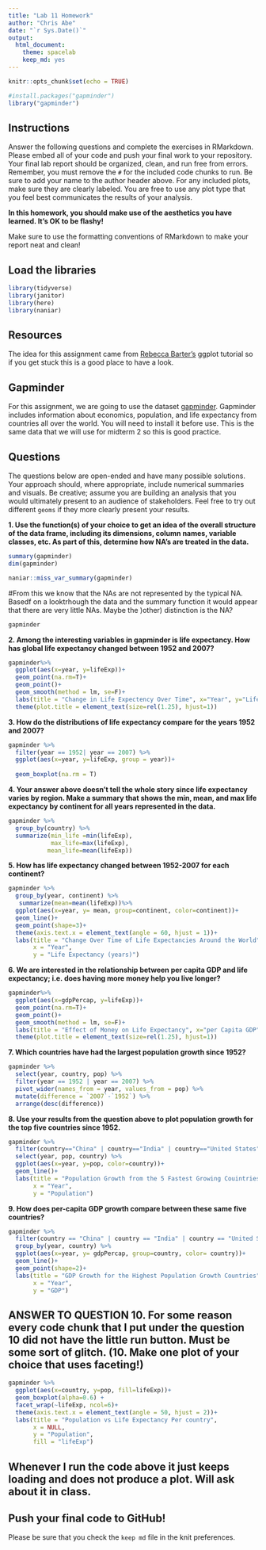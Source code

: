 ```yaml
---
title: "Lab 11 Homework"
author: "Chris Abe"
date: "`r Sys.Date()`"
output:
  html_document: 
    theme: spacelab
    keep_md: yes
---
```


```r
knitr::opts_chunk$set(echo = TRUE)
```
```r
#install.packages("gapminder")
library("gapminder")
```

## Instructions
Answer the following questions and complete the exercises in RMarkdown. Please embed all of your code and push your final work to your repository. Your final lab report should be organized, clean, and run free from errors. Remember, you must remove the `#` for the included code chunks to run. Be sure to add your name to the author header above. For any included plots, make sure they are clearly labeled. You are free to use any plot type that you feel best communicates the results of your analysis.  

**In this homework, you should make use of the aesthetics you have learned. It's OK to be flashy!**

Make sure to use the formatting conventions of RMarkdown to make your report neat and clean!  

## Load the libraries
```r
library(tidyverse)
library(janitor)
library(here)
library(naniar)
``` 


## Resources
The idea for this assignment came from [Rebecca Barter's](http://www.rebeccabarter.com/blog/2017-11-17-ggplot2_tutorial/) ggplot tutorial so if you get stuck this is a good place to have a look.  

## Gapminder
For this assignment, we are going to use the dataset [gapminder](https://cran.r-project.org/web/packages/gapminder/index.html). Gapminder includes information about economics, population, and life expectancy from countries all over the world. You will need to install it before use. This is the same data that we will use for midterm 2 so this is good practice.


## Questions
The questions below are open-ended and have many possible solutions. Your approach should, where appropriate, include numerical summaries and visuals. Be creative; assume you are building an analysis that you would ultimately present to an audience of stakeholders. Feel free to try out different `geoms` if they more clearly present your results.  

**1. Use the function(s) of your choice to get an idea of the overall structure of the data frame, including its dimensions, column names, variable classes, etc. As part of this, determine how NA's are treated in the data.**  
```r
summary(gapminder)
dim(gapminder)

```
```r
naniar::miss_var_summary(gapminder)
```
#From this we know that the NAs are not represented by the typical NA. Basedf on a looktrhough the data and the summary function it would appear that there are very little NAs. Maybe the )other) distinction is the NA?
```r
gapminder
```


**2. Among the interesting variables in gapminder is life expectancy. How has global life expectancy changed between 1952 and 2007?**
```r
gapminder%>% 
  ggplot(aes(x=year, y=lifeExp))+ 
  geom_point(na.rm=T)+
  geom_point()+
  geom_smooth(method = lm, se=F)+
  labs(title = "Change in Life Expectency Over Time", x="Year", y="Life Expectancy (years)")+
  theme(plot.title = element_text(size=rel(1.25), hjust=1))
```

**3. How do the distributions of life expectancy compare for the years 1952 and 2007?**
```r
gapminder %>% 
  filter(year == 1952| year == 2007) %>% 
  ggplot(aes(x=year, y=lifeExp, group = year))+ 
  
  geom_boxplot(na.rm = T)


```

**4. Your answer above doesn't tell the whole story since life expectancy varies by region. Make a summary that shows the min, mean, and max life expectancy by continent for all years represented in the data.**
```r
gapminder %>% 
  group_by(country) %>% 
  summarize(min_life =min(lifeExp),
            max_life=max(lifeExp),
           mean_life=mean(lifeExp))
```

**5. How has life expectancy changed between 1952-2007 for each continent?**
```r
gapminder %>% 
  group_by(year, continent) %>% 
   summarize(mean=mean(lifeExp))%>% 
  ggplot(aes(x=year, y= mean, group=continent, color=continent))+
  geom_line()+
  geom_point(shape=3)+
  theme(axis.text.x = element_text(angle = 60, hjust = 1))+
  labs(title = "Change Over Time of Life Expectancies Around the World",
       x = "Year",
       y = "Life Expectancy (years)")
```


**6. We are interested in the relationship between per capita GDP and life expectancy; i.e. does having more money help you live longer?**
```r
gapminder%>% 
  ggplot(aes(x=gdpPercap, y=lifeExp))+ 
  geom_point(na.rm=T)+
  geom_point()+
  geom_smooth(method = lm, se=F)+
  labs(title = "Effect of Money on Life Expectancy", x="per Capita GDP", y="Life Expectancy (years)")+
  theme(plot.title = element_text(size=rel(1.25), hjust=1))
```

**7. Which countries have had the largest population growth since 1952?**
```r
gapminder %>% 
  select(year, country, pop) %>% 
  filter(year == 1952 | year == 2007) %>% 
  pivot_wider(names_from = year, values_from = pop) %>% 
  mutate(difference = `2007`-`1952`) %>% 
  arrange(desc(difference))
```

**8. Use your results from the question above to plot population growth for the top five countries since 1952.**
```r
gapminder %>% 
  filter(country=="China" | country=="India" | country=="United States" | country=="Indonesia" | country=="Brazil") %>% 
  select(year, pop, country) %>% 
  ggplot(aes(x=year, y=pop, color=country))+
  geom_line()+ 
  labs(title = "Population Growth from the 5 Fastest Growing Couintries",
       x = "Year",
       y = "Population")

```

**9. How does per-capita GDP growth compare between these same five countries?**
```r
gapminder %>% 
  filter(country == "China" | country == "India" | country == "United States" | country == "Indonesia" | country == "Brazil") %>% 
  group_by(year, country) %>% 
  ggplot(aes(x=year, y= gdpPercap, group=country, color= country))+
  geom_line()+
  geom_point(shape=2)+
  labs(title = "GDP Growth for the Highest Population Growth Countries",
       x = "Year",
       y = "GDP")
```
## ANSWER TO QUESTION 10. For some reason every code chunk that I put under the question 10 did not have the little run button. Must be some sort of glitch. (**10. Make one plot of your choice that uses faceting!**)
```r
gapminder %>% 
  ggplot(aes(x=country, y=pop, fill=lifeExp))+ 
  geom_boxplot(alpha=0.6) + 
  facet_wrap(~lifeExp, ncol=6)+
  theme(axis.text.x = element_text(angle = 50, hjust = 2))+
  labs(title = "Population vs Life Expectancy Per country",
       x = NULL,
       y = "Population",
       fill = "lifeExp")
```
## Whenever I run the code above it just keeps loading and does not produce a plot. Will ask about it in class. 
## Push your final code to GitHub!
Please be sure that you check the `keep md` file in the knit preferences. 
